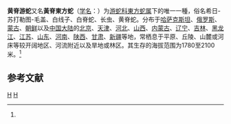 {{Speciesbox
| taxon = Orientocoluber spinalis
| image = Zamenis spinalis.jpg
| binomial_authority = (Peters, 1866)<ref name='id4603'>{{cite web| url =http://www.bioinfo.cn/db05/BjdwSpecies.php?action=view&id=4603| title =黄脊游蛇| work =《中国动物物种编目数据库》| publisher =中国科学院微生物研究所| author =中国科学院动物研究所| accessdate =2009-04-11| deadurl =yes| archiveurl =https://web.archive.org/web/20160305042413/http://www.bioinfo.cn/db05/BjdwSpecies.php?action=view&id=4603| archivedate =2016-03-05}}</ref>
| synonyms = *''Coluber spinalis'' (Peters, 1866)
}}

'''黄脊游蛇'''又名'''黃脊東方蛇'''（[[学名|学名]]：{{lang|la|''Orientocoluber spinalis''}}）为[[游蛇科|游蛇科]][[東方蛇属|東方蛇属]]下的唯一一種，俗名希日-苏打勒图-毛盖、白线子、白脊蛇、长虫、黄脊蛇。分布于[[哈萨克斯坦|哈萨克斯坦]]、[[俄罗斯|俄罗斯]]、[[蒙古|蒙古]]、[[朝鲜|朝鲜]]以及[[中国大陆|中国大陆]]的[[北京|北京]]、[[天津|天津]]、[[河北|河北]]、[[山西|山西]]、[[内蒙古|内蒙古]]、[[辽宁|辽宁]]、[[吉林|吉林]]、[[黑龙江|黑龙江]]、[[江苏|江苏]]、[[山东|山东]]、[[河南|河南]]、[[陕西|陕西]]、[[甘肃|甘肃]]、[[新疆|新疆]]等地，常栖息于平原、丘陵、山麓或河床等较开阔地区、河流附近以及旱地或林区。其生存的海拔范围为1780至2100米。<ref name='id4603'/>

== 参考文献 ==
{{reflist}}

{{蛇类小作品}}
{{taxonbar}}
[[Category:_1866年描述的动物|H]]
[[Category:東方蛇屬|H]]
